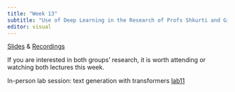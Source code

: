 ```yaml
---
title: "Week 13"
subtitle: "Use of Deep Learning in the Research of Profs Shkurti and Gilitschenski"
editor: visual
---
```


[Slides](/lecs/w11/lec11.html) & [Recordings](https://q.utoronto.ca/courses/366713)

If you are interested in both groups' research, it is worth attending or watching both lectures this week.

In-person lab session: text generation with transformers [lab11](https://colab.research.google.com/github/UofTCSC413/2024F-website/blob/main/labs/lab11.ipynb "Lab instructions"){aria-label="Lab 11 instructions"}

<br><br>